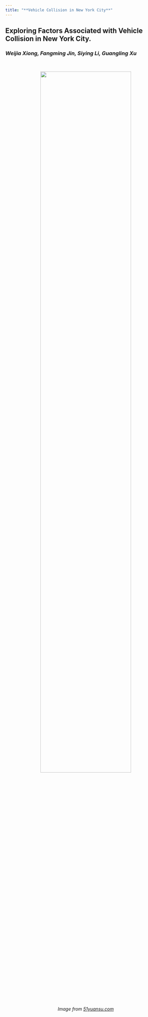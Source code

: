 ```yaml
---
title: "**Vehicle Collision in New York City**"
---
```


## Exploring Factors Associated with Vehicle Collision in New York City.

### *Weijia Xiong, Fangming Jin, Siying Li, Guangling Xu* 

<br>

<center>
<img src="image/car_collision.jpg" style="width:75%">  
*Image from* [*51yuansu.com*](http://www.51yuansu.com/sc/rvrfzpqrtg.html)
</center>